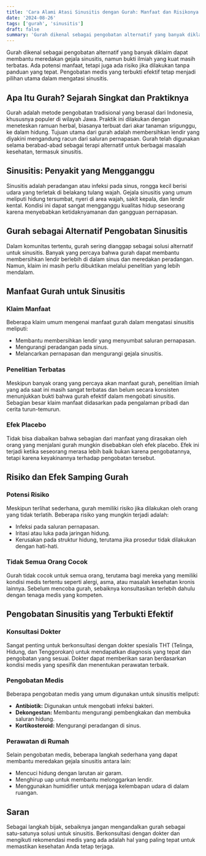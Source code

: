 ```yaml
---
title: 'Cara Alami Atasi Sinusitis dengan Gurah: Manfaat dan Risikonya'
date: '2024-08-26'
tags: ['gurah', 'sinusitis']
draft: false
summary: 'Gurah dikenal sebagai pengobatan alternatif yang banyak diklaim dapat membantu meredakan gejala sinusitis, namun bukti ilmiah yang kuat masih terbatas. Ada potensi manfaat, tetapi juga ada risiko jika dilakukan tanpa panduan yang tepat. Pengobatan medis yang terbukti efektif tetap menjadi pilihan utama dalam mengatasi sinusitis.'
---
```


Gurah dikenal sebagai pengobatan alternatif yang banyak diklaim dapat membantu meredakan gejala sinusitis, namun bukti ilmiah yang kuat masih terbatas. Ada potensi manfaat, tetapi juga ada risiko jika dilakukan tanpa panduan yang tepat. Pengobatan medis yang terbukti efektif tetap menjadi pilihan utama dalam mengatasi sinusitis.

## Apa Itu Gurah? Sejarah Singkat dan Praktiknya
Gurah adalah metode pengobatan tradisional yang berasal dari Indonesia, khususnya populer di wilayah Jawa. Praktik ini dilakukan dengan meneteskan ramuan herbal, biasanya terbuat dari akar tanaman srigunggu, ke dalam hidung. Tujuan utama dari gurah adalah membersihkan lendir yang diyakini mengandung racun dari saluran pernapasan. Gurah telah digunakan selama berabad-abad sebagai terapi alternatif untuk berbagai masalah kesehatan, termasuk sinusitis.

## Sinusitis: Penyakit yang Mengganggu
Sinusitis adalah peradangan atau infeksi pada sinus, rongga kecil berisi udara yang terletak di belakang tulang wajah. Gejala sinusitis yang umum meliputi hidung tersumbat, nyeri di area wajah, sakit kepala, dan lendir kental. Kondisi ini dapat sangat mengganggu kualitas hidup seseorang karena menyebabkan ketidaknyamanan dan gangguan pernapasan.

## Gurah sebagai Alternatif Pengobatan Sinusitis
Dalam komunitas tertentu, gurah sering dianggap sebagai solusi alternatif untuk sinusitis. Banyak yang percaya bahwa gurah dapat membantu membersihkan lendir berlebih di dalam sinus dan meredakan peradangan. Namun, klaim ini masih perlu dibuktikan melalui penelitian yang lebih mendalam.

## Manfaat Gurah untuk Sinusitis

### Klaim Manfaat
Beberapa klaim umum mengenai manfaat gurah dalam mengatasi sinusitis meliputi:
- Membantu membersihkan lendir yang menyumbat saluran pernapasan.
- Mengurangi peradangan pada sinus.
- Melancarkan pernapasan dan mengurangi gejala sinusitis.

### Penelitian Terbatas
Meskipun banyak orang yang percaya akan manfaat gurah, penelitian ilmiah yang ada saat ini masih sangat terbatas dan belum secara konsisten menunjukkan bukti bahwa gurah efektif dalam mengobati sinusitis. Sebagian besar klaim manfaat didasarkan pada pengalaman pribadi dan cerita turun-temurun.

### Efek Placebo
Tidak bisa diabaikan bahwa sebagian dari manfaat yang dirasakan oleh orang yang menjalani gurah mungkin disebabkan oleh efek placebo. Efek ini terjadi ketika seseorang merasa lebih baik bukan karena pengobatannya, tetapi karena keyakinannya terhadap pengobatan tersebut.

## Risiko dan Efek Samping Gurah

### Potensi Risiko
Meskipun terlihat sederhana, gurah memiliki risiko jika dilakukan oleh orang yang tidak terlatih. Beberapa risiko yang mungkin terjadi adalah:
- Infeksi pada saluran pernapasan.
- Iritasi atau luka pada jaringan hidung.
- Kerusakan pada struktur hidung, terutama jika prosedur tidak dilakukan dengan hati-hati.

### Tidak Semua Orang Cocok
Gurah tidak cocok untuk semua orang, terutama bagi mereka yang memiliki kondisi medis tertentu seperti alergi, asma, atau masalah kesehatan kronis lainnya. Sebelum mencoba gurah, sebaiknya konsultasikan terlebih dahulu dengan tenaga medis yang kompeten.

## Pengobatan Sinusitis yang Terbukti Efektif

### Konsultasi Dokter
Sangat penting untuk berkonsultasi dengan dokter spesialis THT (Telinga, Hidung, dan Tenggorokan) untuk mendapatkan diagnosis yang tepat dan pengobatan yang sesuai. Dokter dapat memberikan saran berdasarkan kondisi medis yang spesifik dan menentukan perawatan terbaik.

### Pengobatan Medis
Beberapa pengobatan medis yang umum digunakan untuk sinusitis meliputi:
- **Antibiotik:** Digunakan untuk mengobati infeksi bakteri.
- **Dekongestan:** Membantu mengurangi pembengkakan dan membuka saluran hidung.
- **Kortikosteroid:** Mengurangi peradangan di sinus.

### Perawatan di Rumah
Selain pengobatan medis, beberapa langkah sederhana yang dapat membantu meredakan gejala sinusitis antara lain:
- Mencuci hidung dengan larutan air garam.
- Menghirup uap untuk membantu melonggarkan lendir.
- Menggunakan humidifier untuk menjaga kelembapan udara di dalam ruangan.



## Saran
Sebagai langkah bijak, sebaiknya jangan mengandalkan gurah sebagai satu-satunya solusi untuk sinusitis. Berkonsultasi dengan dokter dan mengikuti rekomendasi medis yang ada adalah hal yang paling tepat untuk memastikan kesehatan Anda tetap terjaga.


